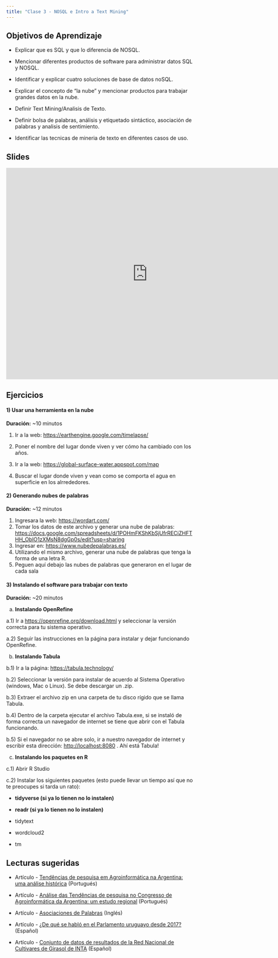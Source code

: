 ```yaml
---
title: "Clase 3 - NOSQL e Intro a Text Mining"
---
```


## Objetivos de Aprendizaje

-   Explicar que es SQL y que lo diferencia de NOSQL.

-   Mencionar diferentes productos de software para administrar datos SQL y NOSQL.

-   Identificar y explicar cuatro soluciones de base de datos noSQL.

-   Explicar el concepto de "la nube" y mencionar productos para trabajar grandes datos en la nube.

-   Definir Text Mining/Analisis de Texto.

-   Definir bolsa de palabras, análisis y etiquetado sintáctico, asociación de palabras y analisis de sentimiento.

- Identificar las tecnicas de mineria de texto en diferentes casos de uso.

## Slides

<iframe src="https://docs.google.com/presentation/d/1VIYEe8IYNolCswoKjZ_3B7Qqr4qLe8E9gL4MjYfsOQA/embed?start=false&amp;loop=false&amp;delayms=3000" frameborder="0" width="760" height="569" allowfullscreen="true" mozallowfullscreen="true" webkitallowfullscreen="true">

</iframe>

## Ejercicios

#### 1) Usar una herramienta en la nube

**Duración:** ~10 minutos

1.  Ir a la web: <https://earthengine.google.com/timelapse/> 

2.  Poner el nombre del lugar donde viven y ver cómo ha cambiado con los años.


1.  Ir a la web: <https://global-surface-water.appspot.com/map> 

2.  Buscar el lugar donde viven y vean como se comporta el agua en superficie en los alrrededores.


#### 2) Generando nubes de palabras

**Duración:** ~12 minutos

1. Ingresara la web: <https://wordart.com/>
2. Tomar los datos de este archivo y generar una nube de palabras: <https://docs.google.com/spreadsheets/d/1POHmFKShKbSjUfrRECiZHFTHH_ObIO1zXMsN8dgGp0s/edit?usp=sharing>
3. Ingresar en: <https://www.nubedepalabras.es/>
4. Utilizando el mismo archivo, generar una nube de palabras que tenga la forma de una letra R.
5. Peguen aquí debajo las nubes de palabras que generaron en el lugar de cada sala


#### 3) Instalando el software para trabajar con texto

**Duración:** ~20 minutos

a.  **Instalando OpenRefine**


a.1) Ir a <https://openrefine.org/download.html> y seleccionar la versión correcta para tu sistema operativo.

a.2) Seguir las instrucciones en la página para instalar y dejar funcionando OpenRefine.


b.  **Instalando Tabula**


b.1) Ir a la página: <https://tabula.technology/>

b.2) Seleccionar la versión para instalar de acuerdo al Sistema Operativo (windows, Mac o Linux). Se debe descargar un .zip.

b.3) Extraer el archivo zip en una carpeta de tu disco rígido que se llama Tabula.

b.4) Dentro de la carpeta ejecutar el archivo Tabula.exe, si se instaló de forma correcta un navegador de internet se tiene que abrir con el Tabula funcionando.

b.5) Si el navegador no se abre solo, ir a nuestro navegador de internet y escribir esta dirección: [http://localhost:8080](http://localhost:8080/) . Ahí está Tabula!


c.  **Instalando los paquetes en R**


c.1) Abrir R Studio

c.2) Instalar los siguientes paquetes (esto puede llevar un tiempo así que no te preocupes si tarda un rato):


-   **tidyverse (si ya lo tienen no lo instalen)**

-   **readr (si ya lo tienen no lo instalen)**

-   tidytext

-   wordcloud2

-   tm

## Lecturas sugeridas

* Artículo - [Tendências de pesquisa em Agroinformática na Argentina: uma análise histórica](http://47jaiio.sadio.org.ar/sites/default/files/CAI-56.pdf) (Portugués)

* Artículo - [Análise das Tendências de pesquisa no Congresso de Agroinformática da Argentina: um estudo regional](http://170.210.201.137/pdfs/cai/CAI-18.pdf) (Portugués)

* Artículo - [Asociaciones de Palabras](https://juliasilge.com/blog/word-associations/) (Inglés)

* Artículo - [¿De qué se habló en el Parlamento uruguayo desde 2017?](https://d4tagirl.com/2018/04/de-qu%C3%A9-se-habl%C3%B3-en-el-parlamento-uruguayo-desde-2017) (Español)

* Artículo - [Conjunto de datos de resultados de la Red Nacional de Cultivares de Girasol de INTA](http://170.210.201.137/pdfs/cai/CAI-28.pdf) (Español)

